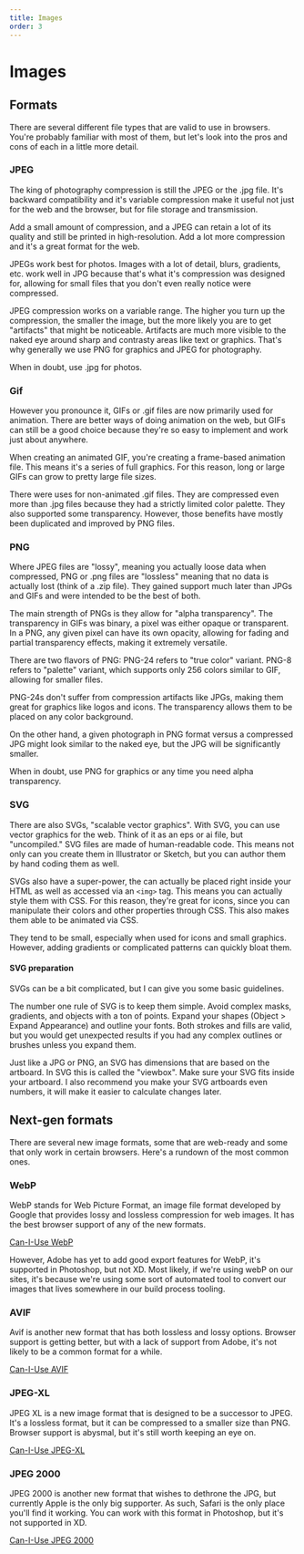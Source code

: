 ```yaml
---
title: Images
order: 3
---
```


# Images

## Formats

There are several different file types that are valid to use in browsers. You're probably familiar with most of them, but let's look into the pros and cons of each in a little more detail.

### JPEG

The king of photography compression is still the JPEG or the .jpg file. It's backward compatibility and it's variable compression make it useful not just for the web and the browser, but for file storage and transmission.

Add a small amount of compression, and a JPEG can retain a lot of its quality and still be printed in high-resolution. Add a lot more compression and it's a great format for the web.

JPEGs work best for photos. Images with a lot of detail, blurs, gradients, etc. work well in JPG because that's what it's compression was designed for, allowing for small files that you don't even really notice were compressed.

JPEG compression works on a variable range. The higher you turn up the compression, the smaller the image, but the more likely you are to get "artifacts" that might be noticeable. Artifacts are much more visible to the naked eye around sharp and contrasty areas like text or graphics. That's why generally we use PNG for graphics and JPEG for photography.

<Callout emoji="megaphone">When in doubt, use .jpg for photos.</Callout>

### Gif

However you pronounce it, GIFs or .gif files are now primarily used for animation. There are better ways of doing animation on the web, but GIFs can still be a good choice because they're so easy to implement and work just about anywhere.

When creating an animated GIF, you're creating a frame-based animation file. This means it's a series of full graphics. For this reason, long or large GIFs can grow to pretty large file sizes.

There were uses for non-animated .gif files. They are compressed even more than .jpg files because they had a strictly limited color palette. They also supported some transparency. However, those benefits have mostly been duplicated and improved by PNG files.

### PNG

Where JPEG files are "lossy", meaning you actually loose data when compressed, PNG or .png files are "lossless" meaning that no data is actually lost (think of a .zip file). They gained support much later than JPGs and GIFs and were intended to be the best of both.

The main strength of PNGs is they allow for "alpha transparency". The transparency in GIFs was binary, a pixel was either opaque or transparent. In a PNG, any given pixel can have its own opacity, allowing for fading and partial transparency effects, making it extremely versatile.

There are two flavors of PNG: PNG-24 refers to "true color" variant. PNG-8 refers to "palette" variant, which supports only 256 colors similar to GIF, allowing for smaller files.

PNG-24s don't suffer from compression artifacts like JPGs, making them great for graphics like logos and icons. The transparency allows them to be placed on any color background.

On the other hand, a given photograph in PNG format versus a compressed JPG might look similar to the naked eye, but the JPG will be significantly smaller.

<Callout emoji="megaphone">When in doubt, use PNG for graphics or any time you need alpha transparency.</Callout>

### SVG

There are also SVGs, "scalable vector graphics". With SVG, you can use vector graphics for the web. Think of it as an eps or ai file, but "uncompiled." SVG files are made of human-readable code. This means not only can you create them in Illustrator or Sketch, but you can author them by hand coding them as well.

SVGs also have a super-power, the can actually be placed right inside your HTML as well as accessed via an `<img>` tag. This means you can actually style them with CSS. For this reason, they're great for icons, since you can manipulate their colors and other properties through CSS. This also makes them able to be animated via CSS.

They tend to be small, especially when used for icons and small graphics. However, adding gradients or complicated patterns can quickly bloat them.

#### SVG preparation

SVGs can be a bit complicated, but I can give you some basic guidelines.

The number one rule of SVG is to keep them simple. Avoid complex masks, gradients, and objects with a ton of points. Expand your shapes (Object > Expand Appearance) and outline your fonts. Both strokes and fills are valid, but you would get unexpected results if you had any complex outlines or brushes unless you expand them.

Just like a JPG or PNG, an SVG has dimensions that are based on the artboard. In SVG this is called the "viewbox". Make sure your SVG fits inside your artboard. I also recommend you make your SVG artboards even numbers, it will make it easier to calculate changes later.

## Next-gen formats

There are several new image formats, some that are web-ready and some that only work in certain browsers. Here's a rundown of the most common ones.

### WebP

WebP stands for Web Picture Format, an image file format developed by Google that provides lossy and lossless compression for web images. It has the best browser support of any of the new formats. 

[Can-I-Use WebP](https://caniuse.com/#feat=webp)

However, Adobe has yet to add good export features for WebP, it's supported in Photoshop, but not XD. Most likely, if we're using webP on our sites, it's because we're using some sort of automated tool to convert our images that lives somewhere in our build process tooling.

### AVIF

Avif is another new format that has both lossless and lossy options. Browser support is getting better, but with a lack of support from Adobe, it's not likely to be a common format for a while.

[Can-I-Use AVIF](https://caniuse.com/#feat=avif)

### JPEG-XL

JPEG XL is a new image format that is designed to be a successor to JPEG. It's a lossless format, but it can be compressed to a smaller size than PNG. Browser support is abysmal, but it's still worth keeping an eye on.

[Can-I-Use JPEG-XL](https://caniuse.com/#feat=jpegxl)

### JPEG 2000

JPEG 2000 is another new format that wishes to dethrone the JPG, but currently Apple is the only big supporter. As such, Safari is the only place you'll find it working. You can work with this format in Photoshop, but it's not supported in XD.

[Can-I-Use JPEG 2000](https://caniuse.com/#feat=jpeg2000)

